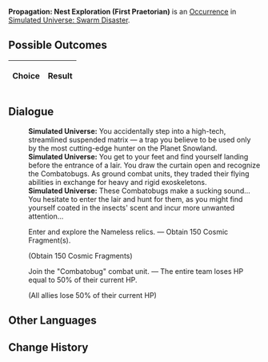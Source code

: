 {{Simulated Universe Event Infobox
|title         = Propagation: Nest Exploration (First Praetorian)
|image         = Random Event 4.png
|type          =
|domains_su    = 
|domains_ext   = 
|domains_swarm = Swarm
|domains_gng   = 
|requirements  =
|prev          = {{tx}}
|next          = {{tx}}
|indexRewards  =
|characters    = 
}}
'''Propagation: Nest Exploration (First Praetorian)''' is an [[Simulated Universe/Occurrence|Occurrence]] in [[Simulated Universe: Swarm Disaster]].

==Possible Outcomes==
{| class="article-table"
!Choice
!Result

|}

<!--
==Gameplay Notes==

-->
==Dialogue==
{{Dialogue Start}}
:'''Simulated Universe:''' You accidentally step into a high-tech, streamlined suspended matrix &mdash; a trap you believe to be used only by the most cutting-edge hunter on the Planet Snowland.
:'''Simulated Universe:''' You get to your feet and find yourself landing before the entrance of a lair. You draw the curtain open and recognize the Combatobugs. As ground combat units, they traded their flying abilities in exchange for heavy and rigid exoskeletons.
:'''Simulated Universe:''' These Combatobugs make a sucking sound... You hesitate to enter the lair and hunt for them, as you might find yourself coated in the insects' scent and incur more unwanted attention...
:{{DIcon|Star}} Enter and explore the Nameless relics. &mdash; Obtain 150 Cosmic Fragment(s).
:;(Obtain 150 Cosmic Fragments)
:{{DIcon|Star}} Join the "Combatobug" combat unit. &mdash; The entire team loses HP equal to 50% of their current HP.
:;(All allies lose 50% of their current HP)
{{Dialogue End}}

==Other Languages==
{{Other Languages
|en   = Propagation: Nest Exploration (First Praetorian)
|zhs  = 繁育•虫巢探险（一级卫戍）
|zht  = 繁育•蟲巢探險（一級衛戍）
|ja   = {{Rubi|繁殖|はんしょく}}・{{Rubi|虫|むし}}の{{Rubi|巣|す}}{{Rubi|探険|たんけん}}（{{Rubi|一級守備|いっきゅうしゅび}}）
|ko   = 번식•곤충집 탐험(1급 경비)
|es   = Propagación: Exploración del nido (primer pretoriano)
|fr   = Exploration du nid de la Propagation (premier prétorien)
|ru   = Распространение: Экспедиция по гнезду (гарнизон ур. 1)
|th   = แพร่พันธุ์: สำรวจรังแมลง (กองกำลังระดับ 1)
|vi   = Sinh Sôi - Khám Phá Ổ Côn Trùng (Cảnh Vệ Cấp 1)
|de   = Die Ausbreitung: Nesterkundung (Garnisonsstufe 1)
|id   = Propagation: Eksplorasi Sarang Serangga (Garnisun Tingkat 1)
|pt   = Propagação: Exploração de Ninho (Primeiro Pretoriano)
}}

==Change History==
{{Change History|1.0}}
